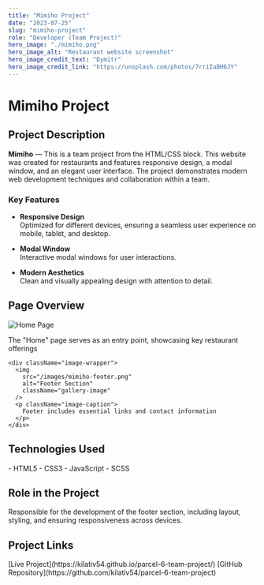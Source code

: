 ```yaml
---
title: "Mimiho Project"
date: "2023-07-25"
slug: "mimiho-project"
role: "Developer (Team Project)"
hero_image: "./mimiho.png"
hero_image_alt: "Restaurant website screenshot"
hero_image_credit_text: "Dymitr"
hero_image_credit_link: "https://unsplash.com/photos/7rriIaBH6JY"
---
```


<style>{`
  .project-container {
    max-width: 800px;
    margin: 0 auto;
    padding: 2rem;
    font-family: 'Roboto', sans-serif;
    line-height: 1.6;
    background-color: #f8f9fa;
    border-radius: 10px;
  }
  .project-title {
    color: #2d3748;
    font-size: 2.5rem;
    margin-bottom: 1.5rem;
    text-align: center;
  }
  .project-section {
    margin: 2rem 0;
  }
  .tech-stack {
    display: flex;
    gap: 0.5rem;
    flex-wrap: wrap;
    margin: 1rem 0;
  }
  .project-links a {
    display: inline-block;
    margin-right: 1rem;
    padding: 0.5rem 1rem;
    background: #f0f0f0;
    border-radius: 4px;
    color: #3182ce;
    text-decoration: none;
    transition: all 0.3s ease;
  }
  .project-links a:hover {
    background: #e2e8f0;
  }
  .image-gallery {
    display: grid;
    gap: 1.5rem;
    margin: 2rem 0;
  }
  .image-wrapper {
    border-radius: 8px;
    overflow: hidden;
    box-shadow: 0 2px 8px rgba(0,0,0,0.1);
  }
  .gallery-image {
    width: 100%;
    height: auto;
    display: block;
    transition: transform 0.3s ease;
  }
  .gallery-image:hover {
    transform: scale(1.02);
  }
  .image-caption {
    text-align: center;
    margin-top: 0.5rem;
    font-size: 0.9rem;
    color: #666;
  }
`}</style>

<div className="project-container">

  <h1 className="project-title">Mimiho Project</h1>

  ## Project Description

  **Mimiho** — This is a team project from the HTML/CSS block. This website was created for restaurants and features responsive design, a modal window, and an elegant user interface. The project demonstrates modern web development techniques and collaboration within a team.

  ### Key Features

  - **Responsive Design**  
    Optimized for different devices, ensuring a seamless user experience on mobile, tablet, and desktop.
  
  - **Modal Window**  
    Interactive modal windows for user interactions.

  - **Modern Aesthetics**  
    Clean and visually appealing design with attention to detail.

  ## Page Overview

  <div className="image-gallery">
    <div className="image-wrapper">
      <img
        src="/images/mimiho-home.png"
        alt="Home Page"
        className="gallery-image"
      />
      <p className="image-caption">
        The "Home" page serves as an entry point, showcasing key restaurant offerings
      </p>
    </div>
    
    <div className="image-wrapper">
      <img
        src="/images/mimiho-footer.png"
        alt="Footer Section"
        className="gallery-image"
      />
      <p className="image-caption">
        Footer includes essential links and contact information
      </p>
    </div>
  </div>

  ## Technologies Used

<div className="tech-stack">
- HTML5
- CSS3
- JavaScript
- SCSS
</div>

  ## Role in the Project
  Responsible for the development of the footer section, including layout, styling, and ensuring responsiveness across devices.

  ## Project Links

<div className="project-links">
  [Live Project](https://kilativ54.github.io/parcel-6-team-project/)
  [GitHub Repository](https://github.com/kilativ54/parcel-6-team-project)
</div>
</div>